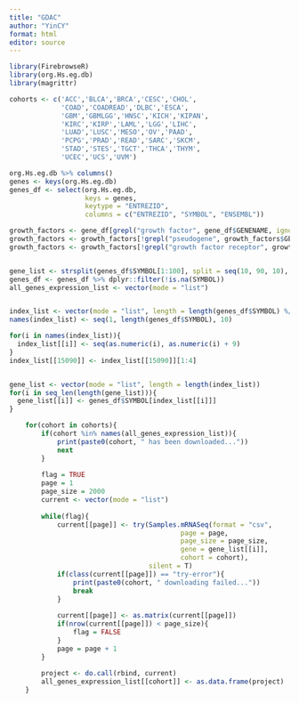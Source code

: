 ```yaml
---
title: "GDAC"
author: "YinCY"
format: html
editor: source
---
```



```r
library(FirebrowseR)
library(org.Hs.eg.db)
library(magrittr)

cohorts <- c('ACC','BLCA','BRCA','CESC','CHOL',
             'COAD','COADREAD','DLBC','ESCA',
             'GBM','GBMLGG','HNSC','KICH','KIPAN',
             'KIRC','KIRP','LAML','LGG','LIHC',
             'LUAD','LUSC','MESO','OV','PAAD',
             'PCPG','PRAD','READ','SARC','SKCM',
             'STAD','STES','TGCT','THCA','THYM',
             'UCEC','UCS','UVM')

org.Hs.eg.db %>% columns()
genes <- keys(org.Hs.eg.db)
genes_df <- select(org.Hs.eg.db, 
                   keys = genes, 
                   keytype = "ENTREZID", 
                   columns = c("ENTREZID", "SYMBOL", "ENSEMBL"))

growth_factors <- gene_df[grepl("growth factor", gene_df$GENENAME, ignore.case = T), ]
growth_factors <- growth_factors[!grepl("pseudogene", growth_factors$GENENAME, ignore.case = T), ]
growth_factors <- growth_factors[!grepl("growth factor receptor", growth_factors$GENENAME, ignore.case = T), ]


gene_list <- strsplit(genes_df$SYMBOL[1:100], split = seq(10, 90, 10), fixed = T)
genes_df <- genes_df %>% dplyr::filter(!is.na(SYMBOL))
all_genes_expression_list <- vector(mode = "list")


index_list <- vector(mode = "list", length = length(genes_df$SYMBOL) %/% 10 + 1)
names(index_list) <- seq(1, length(genes_df$SYMBOL), 10)

for(i in names(index_list)){
  index_list[[i]] <- seq(as.numeric(i), as.numeric(i) + 9)
}
index_list[[15090]] <- index_list[[15090]][1:4]


gene_list <- vector(mode = "list", length = length(index_list))
for(i in seq_len(length(gene_list))){
  gene_list[[i]] <- genes_df$SYMBOL[index_list[[i]]]
}
```


```r
    for(cohort in cohorts){
        if(cohort %in% names(all_genes_expression_list)){
            print(paste0(cohort, " has been downloaded..."))
            next
        }
        
        flag = TRUE
        page = 1
        page_size = 2000
        current <- vector(mode = "list")
        
        while(flag){
            current[[page]] <- try(Samples.mRNASeq(format = "csv",
                                           page = page, 
                                           page_size = page_size,
                                           gene = gene_list[[i]], 
                                           cohort = cohort), 
                                   silent = T)
            if(class(current[[page]]) == "try-error"){
                print(paste0(cohort, " downloading failed..."))
                break
            }
            
            current[[page]] <- as.matrix(current[[page]])
            if(nrow(current[[page]]) < page_size){
                flag = FALSE
            }
            page = page + 1
        }
        
        project <- do.call(rbind, current)
        all_genes_expression_list[[cohort]] <- as.data.frame(project)
    }
```























